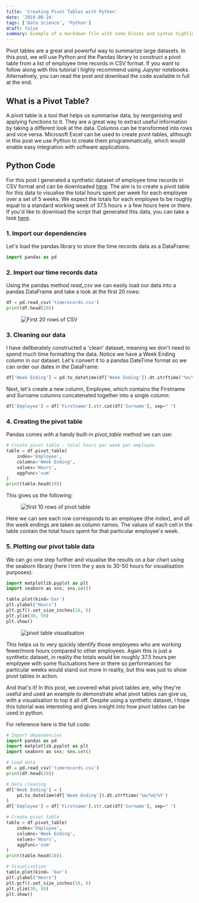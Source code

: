 ```yaml
---
title: 'Creating Pivot Tables with Python'
date: '2019-08-24'
tags: ['Data Science', 'Python']
draft: false
summary: Example of a markdown file with code blocks and syntax highlighting
---
```


Pivot tables are a great and powerful way to summarize large datasets. In this post, we will use Python and the Pandas library to construct a pivot table from a list of employee time records in CSV format. If you want to follow along with this tutorial I highly recommend using Jupyter notebooks. Alternatively, you can read the post and download the code available in full at the end.

## What is a Pivot Table?

A pivot table is a tool that helps us summarise data, by reorganising and applying functions to it. They are a great way to extract useful information by taking a different look at the data. Columns can be transformed into rows and vice versa. Microsoft Excel can be used to create pivot tables, although in this post we use Python to create them programmatically, which would enable easy integration with software applications.

## Python Code

For this post I generated a synthetic dataset of employee time records in CSV format and can be downloaded [here](https://gist.github.com/harrybaines/c231198034ed1cc7879f4a34db417dae). The aim is to create a pivot table for this data to visualise the total hours spent per week for each employee over a set of 5 weeks. We expect the totals for each employee to be roughly equal to a standard working week of 37.5 hours ± a few hours here or there. If you'd like to download the script that generated this data, you can take a look [here](https://gist.github.com/harrybaines/1cd443fc596c3e9a833f6522b75e25a0).

### 1. Import our dependencies

Let's load the pandas library to store the time records data as a DataFrame:

```python
import pandas as pd
```

### 2. Import our time records data

Using the pandas method _read_csv_ we can easily load our data into a pandas DataFrame and take a look at the first 20 rows:

```python
df = pd.read_csv('timerecords.csv')
print(df.head(20))
```

<figure>
  <img src="/static/images/blog/2019-08-24-pivot-tables/data.png" alt="First 20 rows of CSV" />
</figure>

### 3. Cleaning our data

I have deliberately constructed a 'clean' dataset, meaning we don't need to spend much time formatting the data. Notice we have a Week Ending column in our dataset. Let's convert it to a pandas DateTime format so we can order our dates in the DataFrame:

```python
df['Week Ending'] = pd.to_datetime(df['Week Ending']).dt.strftime('%m/%d/%Y')
```

Next, let's create a new column, Employee, which contains the Firstname and Surname columns concatenated together into a single column:

```python
df['Employee'] = df['Firstname'].str.cat(df['Surname'], sep=" ")
```

### 4. Creating the pivot table

Pandas comes with a handy built-in _pivot_table_ method we can use:

```python
# Create pivot table - total hours per week per employee
table = df.pivot_table(
    index='Employee',
    columns='Week Ending',
    values='Hours',
    aggfunc='sum'
)
print(table.head(10))
```

This gives us the following:

<figure>
  <img
    src="/static/images/blog/2019-08-24-pivot-tables/pivot_table.png"
    alt="first 10 rows of pivot table"
  />
</figure>

Here we can see each row corresponds to an employee (the index), and all the week endings are taken as column names. The values of each cell in the table contain the total hours spent for that particular employee's week.

### 5. Plotting our pivot table data

We can go one step further and visualise the results on a bar chart using the seaborn library (here I trim the y axis to 30-50 hours for visualisation purposes):

```python
import matplotlib.pyplot as plt
import seaborn as sns; sns.set()

table.plot(kind='bar')
plt.ylabel("Hours")
plt.gcf().set_size_inches(16, 6)
plt.ylim(30, 50)
plt.show()
```

<figure>
  <img src="/static/images/blog/2019-08-24-pivot-tables/vis.png" alt="pivot table visualisation" />
</figure>

This helps us to very quickly identify those employees who are working fewer/more hours compared to other employees. Again this is just a synthetic dataset, in reality the totals would be roughly 37.5 hours per employee with some fluctuations here or there so performances for particular weeks would stand out more in reality, but this was just to show pivot tables in action.

And that's it! In this post, we covered what pivot tables are, why they're useful and used an example to demonstrate what pivot tables can give us, with a visualisation to top it all off. Despite using a synthetic dataset, I hope this tutorial was interesting and gives insight into how pivot tables can be used in python.

For reference here is the full code:

```python
# Import dependencies
import pandas as pd
import matplotlib.pyplot as plt
import seaborn as sns; sns.set()

# Load data
df = pd.read_csv('timerecords.csv')
print(df.head(20))

# Data cleaning
df['Week Ending'] = (
    pd.to_datetime(df['Week Ending']).dt.strftime('%m/%d/%Y')
)
df['Employee'] = df['Firstname'].str.cat(df['Surname'], sep=" ")

# Create pivot table
table = df.pivot_table(
    index='Employee',
    columns='Week Ending',
    values='Hours',
    aggfunc='sum'
)
print(table.head(10))

# Visualisation
table.plot(kind= 'bar')
plt.ylabel("Hours")
plt.gcf().set_size_inches(16, 6)
plt.ylim(30, 50)
plt.show()
```
